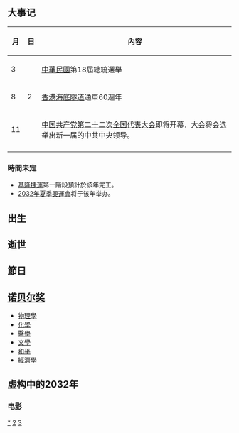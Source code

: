 {{noteTA
|G1=Astronomy
|G2=StarTrek
}}

{{Multiple issues|
{{Veil|time=2015-09-12T09:31:58+00:00}}
{{Request translation}}
}}

{{年|2032}}

== 大事记 ==
{| class="wikitable"
|-
!月!!日!!內容
|-
| 3 ||  || [[中華民國|中華民國]]第18屆總統選舉
|-
| 8 || 2 || [[香港海底隧道|香港海底隧道]]通車60週年
|-
| 11 ||  || [[中国共产党第二十二次全国代表大会|中国共产党第二十二次全国代表大会]]即将开幕，大会将会选举出新一届的中共中央领导。
|-  
|}
=== 時間未定 ===
*[[基隆捷運|基隆捷運]]第一階段預計於該年完工。
*[[2032年夏季奧林匹克運動會|2032年夏季奧運會]]将于该年举办。

== 出生 ==
== 逝世 ==
== 節日 ==
== [[诺贝尔奖|诺贝尔奖]] ==
* [[諾貝爾物理學獎|物理學]]
* [[諾貝爾化學獎|化學]]
* [[諾貝爾醫學獎|醫學]]
* [[諾貝爾文學獎|文學]]
* [[諾貝爾和平獎|和平]]
* [[諾貝爾經濟學獎|經濟學]]

== 虚构中的2032年 ==

=== 电影 ===


{{hideH|年曆}}
{{年曆|2032}}
{{hideF}}

[[Category:2032年|*]]
[[Category:2030年代|2]]
[[Category:21世纪各年|3]]